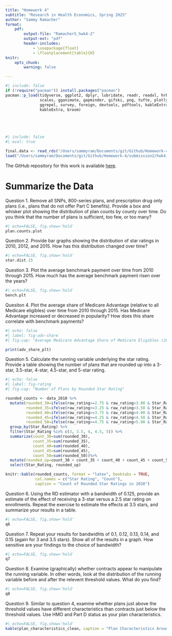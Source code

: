 ```yaml
---
title: "Homework 4"
subtitle: "Research in Health Economics, Spring 2025"
author: "Sammy Ramacher"
format:
    pdf: 
        output-file: "RamacherS_hwk4-2"
        output-ext: "pdf"
        header-includes: 
            - \usepackage{float}
            - \floatplacement{table}{H}
knitr:
    opts_chunk:
        warning: false

---
```

```r
#| include: false
if (!require("pacman")) install.packages("pacman")
pacman::p_load(tidyverse, ggplot2, dplyr, lubridate, readr, readxl, hrbrthemes, fixest,
               scales, gganimate, gapminder, gifski, png, tufte, plotly, OECD, knitr,
               ggrepel, survey, foreign, devtools, pdftools, kableExtra, modelsummary,
               kableExtra, broom)



            
```

```r
#| include: false
#| eval: true

final.data <- read_rds("/Users/sammyram/Documents/git/Github/Homework-4/submission1/data/output/final_ma_data.rds")
load("/Users/sammyram/Documents/git/Github/Homework-4/submission2/hwk4_workspace.Rdata")
```
The GitHub repository for this work is available [here](https://https://github.com/sramac9/Homework_4).


\newpage
# Summarize the Data

\noindent Question 1. Remove all SNPs, 800-series plans, and prescription drug only plans (i.e., plans that do not offer Part C benefits). Provide a box and whisker plot showing the distribution of plan counts by county over time. Do you think that the number of plans is sufficient, too few, or too many?

```r
#| echo=FALSE, fig.show='hold'
plan.counts.plot
```
\newpage

\noindent Question 2. Provide bar graphs showing the distribution of star ratings in 2010, 2012, and 2015. How has this distribution changed over time?
```r
#| echo=FALSE, fig.show='hold'
star.dist.15
```
\newpage

\noindent Question 3. Plot the average benchmark payment over time from 2010 through 2015. How much has the average benchmark payment risen over the years?
```r
#| echo=FALSE, fig.show='hold'
bench.plt
```
\newpage

\noindent Quesiton 4. Plot the average share of Medicare Advantage (relative to all Medicare eligibles) over time from 2010 through 2015. Has Medicare Advantage increased or decreased in popularity? How does this share correlate with benchmark payments?

```r
#| echo: false
#| label: fig-adv-share
#| fig-cap: "Average Medicare Advantage Share of Medicare Eligibles (2010–2015)"

print(adv_share_plt)
```
\newpage 

\noindent Question 5. Calculate the running variable underlying the star rating. Provide a table showing the number of plans that are rounded up into a 3-star, 3.5-star, 4-star, 4.5-star, and 5-star rating.

```r
#| echo: false
#| label: fig-rating
#| fig-cap: "Number of Plans by Rounded Star Rating" 

rounded_counts <- data_2010 %>%
  mutate(rounded_30=ifelse(raw_rating>=2.75 & raw_rating<3.00 & Star_Rating==3.0,1,0), 
         rounded_35=ifelse(raw_rating>=3.25 & raw_rating<3.50 & Star_Rating==3.5,1,0),
         rounded_40=ifelse(raw_rating>=3.75 & raw_rating<4.00 & Star_Rating==4.0,1,0),
         rounded_45=ifelse(raw_rating>=4.25 & raw_rating<4.50 & Star_Rating==4.5,1,0), 
         rounded_50=ifelse(raw_rating>=4.75 & raw_rating<5.00 & Star_Rating==5.0,1,0)) %>%
  group_by(Star_Rating) %>% 
  filter(Star_Rating %in% c(3, 3.5, 4, 4.5, 5)) %>% 
  summarize(count_30=sum(rounded_30), 
            count_35=sum(rounded_35), 
            count_40=sum(rounded_40), 
            count_45=sum(rounded_45),
            count_50=sum(rounded_50))%>% 
  mutate(rounded_up=count_30 + count_35 + count_40 + count_45 + count_50) %>% 
  select(Star_Rating, rounded_up)

knitr::kable(rounded_counts, format = "latex", booktabs = TRUE, 
             col.names = c("Star Rating", "Count"),
             caption = "Count of Rounded Star Ratings in 2010")


```
\newpage 

\noindent Question 6. Using the RD estimator with a bandwidth of 0.125, provide an estimate of the effect of receiving a 3-star versus a 2.5 star rating on enrollments. Repeat the exercise to estimate the effects at 3.5 stars, and summarize your results in a table.

```r
#| echo=FALSE, fig.show='hold'
q6

```
\newpage 

\noindent Question 7. Repeat your results for bandwidhts of 0.1, 0.12, 0.13, 0.14, and 0.15 (again for 3 and 3.5 stars). Show all of the results in a graph. How sensitive are your findings to the choice of bandwidth?

```r
#| echo=FALSE, fig.show='hold'
q7

```
\newpage

\noindent Question 8. Examine (graphically) whether contracts appear to manipulate the running variable. In other words, look at the distribution of the running variable before and after the relevent threshold values. What do you find?

```r
#| echo=FALSE, fig.show='hold' 
q8

```
\newpage

\noindent Question 9. Similar to question 4, examine whether plans just above the threshold values have different characteristics than contracts just below the threshold values. Use HMO and Part D status as your plan characteristics.
```r
#| echo=FALSE, fig.show='hold' 
kable(plan_characteristics_clean, caption = "Plan Characteristics Around Star Rating Thresholds")

```
